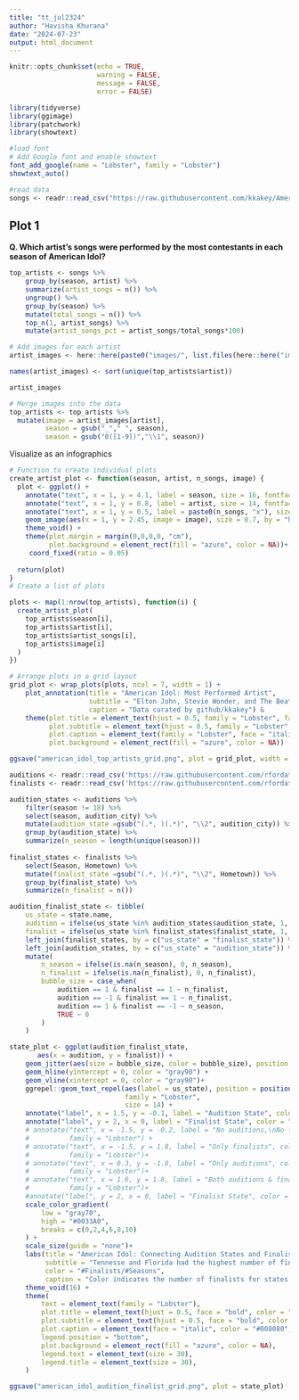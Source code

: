 ```yaml
---
title: "tt_jul2324"
author: "Havisha Khurana"
date: "2024-07-23"
output: html_document
---
```


```r
knitr::opts_chunk$set(echo = TRUE,
                      warning = FALSE,
                      message = FALSE,
                      error = FALSE)
```

```r
library(tidyverse)
library(ggimage)
library(patchwork)
library(showtext)
```

```r
#load font
# Add Google font and enable showtext
font_add_google(name = "Lobster", family = "Lobster")
showtext_auto()
```

```r
#read data
songs <- readr::read_csv("https://raw.githubusercontent.com/kkakey/American_Idol/main/Songs/songs_all.csv")
```


## Plot 1

**Q. Which artist's songs were performed by the most contestants in each season of American Idol?**


```r
top_artists <- songs %>% 
    group_by(season, artist) %>%
    summarize(artist_songs = n()) %>%
    ungroup() %>%
    group_by(season) %>%
    mutate(total_songs = n()) %>%
    top_n(1, artist_songs) %>%
    mutate(artist_songs_pct = artist_songs/total_songs*100)
```


```r
# Add images for each artist
artist_images <- here::here(paste0("images/", list.files(here::here("images/"))))

names(artist_images) <- sort(unique(top_artists$artist))

artist_images
```

```r
# Merge images into the data
top_artists <- top_artists %>%
  mutate(image = artist_images[artist],
         season = gsub("_"," ", season),
         season = gsub("0([1-9])","\\1", season))
```

Visualize as an infographics

```r
# Function to create individual plots
create_artist_plot <- function(season, artist, n_songs, image) {
  plot <- ggplot() +
    annotate("text", x = 1, y = 4.1, label = season, size = 16, fontface = "bold", color = "#0033A0", family = "Lobster") +
    annotate("text", x = 1, y = 0.8, label = artist, size = 14, fontface = "italic", color = "#FF6F61", family = "Lobster") +
    annotate("text", x = 1, y = 0.5, label = paste0(n_songs, "x"), size = 13, color = "#008080", family = "Lobster") +
    geom_image(aes(x = 1, y = 2.45, image = image), size = 0.7, by = "height") +
    theme_void() +
    theme(plot.margin = margin(0,0,0,0, "cm"),
          plot.background = element_rect(fill = "azure", color = NA))+
     coord_fixed(ratio = 0.05)
  
  return(plot)
}
# Create a list of plots

```


```r
plots <- map(1:nrow(top_artists), function(i) {
  create_artist_plot(
    top_artists$season[i],
    top_artists$artist[i],
    top_artists$artist_songs[i],
    top_artists$image[i]
  )
})
```


```r
# Arrange plots in a grid layout
grid_plot <- wrap_plots(plots, ncol = 7, width = 1) +
    plot_annotation(title = "American Idol: Most Performed Artist",
                    subtitle = "Elton John, Stevie Wonder, and The Beattles were the most performed",
                    caption = "Data curated by github/kkakey") &
    theme(plot.title = element_text(hjust = 0.5, family = "Lobster", face = "bold", color = "#0033A0", size = 70),
          plot.subtitle = element_text(hjust = 0.5, family = "Lobster", face = "italic", color = "#FF6F61", size = 55),
          plot.caption = element_text(family = "Lobster", face = "italic", color = "#008080", size = 40),
          plot.background = element_rect(fill = "azure", color = NA))

ggsave("american_idol_top_artists_grid.png", plot = grid_plot, width = 8.5, height = 8)
```

```r
auditions <- readr::read_csv('https://raw.githubusercontent.com/rfordatascience/tidytuesday/master/data/2024/2024-07-23/auditions.csv')
finalists <- readr::read_csv('https://raw.githubusercontent.com/rfordatascience/tidytuesday/master/data/2024/2024-07-23/finalists.csv')
```

```r
audition_states <- auditions %>%
    filter(season != 18) %>%
    select(season, audition_city) %>%
    mutate(audition_state =gsub("(.*, )(.*)", "\\2", audition_city)) %>%
    group_by(audition_state) %>%
    summarize(n_season = length(unique(season)))
    
finalist_states <- finalists %>%
    select(Season, Hometown) %>%
    mutate(finalist_state =gsub("(.*, )(.*)", "\\2", Hometown)) %>%
    group_by(finalist_state) %>%
    summarize(n_finalist = n())
```

```r
audition_finalist_state <- tibble(
    us_state = state.name,
    audition = ifelse(us_state %in% audition_states$audition_state, 1, -1),
    finalist = ifelse(us_state %in% finalist_states$finalist_state, 1, -1)) %>%
    left_join(finalist_states, by = c("us_state" = "finalist_state")) %>%
    left_join(audition_states, by = c("us_state" = "audition_state")) %>%
    mutate(
        n_season = ifelse(is.na(n_season), 0, n_season),
        n_finalist = ifelse(is.na(n_finalist), 0, n_finalist),
        bubble_size = case_when(
            audition == 1 & finalist == 1 ~ n_finalist,
            audition == -1 & finalist == 1 ~ n_finalist,
            audition == 1 & finalist == -1 ~ n_season,
            TRUE ~ 0
        )
    )
```


```r
state_plot <- ggplot(audition_finalist_state, 
       aes(x = audition, y = finalist)) +
    geom_jitter(aes(size = bubble_size, color = bubble_size), position = position_jitter(seed = 1))+
    geom_hline(yintercept = 0, color = "gray90") +
    geom_vline(xintercept = 0, color = "gray90")+
    ggrepel::geom_text_repel(aes(label = us_state), position = position_jitter(seed = 1),
                             family = "Lobster",
                             size = 14) +
    annotate("label", x = 1.5, y = -0.1, label = "Audition State", color = "#FF6F61", size = 14) +
    annotate("label", y = 2, x = 0, label = "Finalist State", color = "#FF6F61", size = 14) +
    # annotate("text", x = -1.5, y = -0.2, label = "No auditions,\nNo finalists", color = "#008080", size = 4,
    #          family = "Lobster") +
    # annotate("text", x = -1.5, y = 1.8, label = "Only finalists", color = "#008080", size = 4,
    #          family = "Lobster")+
    # annotate("text", x = 0.3, y = -1.8, label = "Only auditions", color = "#008080", size = 4,
    #          family = "Lobster")+
    # annotate("text", x = 1.6, y = 1.8, label = "Both auditions & finalists", color = "#008080", size = 4,
    #          family = "Lobster")+
    #annotate("label", y = 2, x = 0, label = "Finalist State", color = "#FF6F61", size = 3) +
    scale_color_gradient(
        low = "gray70",
        high = "#0033A0",
        breaks = c(0,2,4,6,8,10)
    ) +
    scale_size(guide = "none")+
    labs(title = "American Idol: Connecting Audition States and Finalist States",
         subtitle = "Tennesse and Florida had the highest number of finalists",
         color = "#Finalists/#Seasons",
         caption = "Color indicates the number of finalists for states with finalists and the number of seasons if it was only an audition state. \nData curated by github/kkakey") +
    theme_void(16) +
    theme(
        text = element_text(family = "Lobster"),
        plot.title = element_text(hjust = 0.5, face = "bold", color = "#0033A0", size = 50),
        plot.subtitle = element_text(hjust = 0.5, face = "bold", color = "#FF6F61", size = 40),
        plot.caption = element_text(face = "italic", color = "#008080", size = 30),
        legend.position = "bottom",
        plot.background = element_rect(fill = "azure", color = NA),
        legend.text = element_text(size = 30),
        legend.title = element_text(size = 30),
    )

ggsave("american_idol_audition_finalist_grid.png", plot = state_plot)
```

